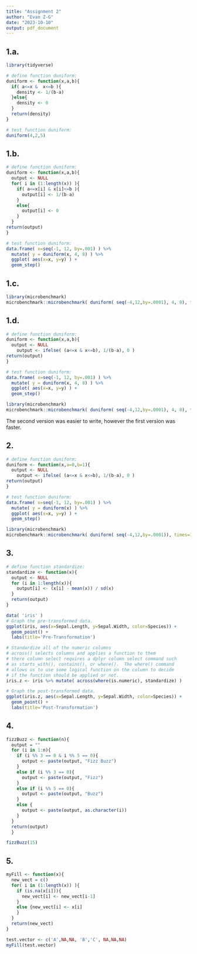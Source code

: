 ---
title: "Assignment 2"
author: "Evan Z-G"
date: "2023-10-10"
output: pdf_document
---

## 1.a.

```{r setup, include=FALSE}
library(tidyverse)
```

```{r}

# define function duniform:
duniform <- function(x,a,b){
  if( a<=x &  x<=b ){  
    density <- 1/(b-a)
  }else{
    density <- 0
  }
  return(density)
}

# test function duniform:
duniform(4,2,5)

```
## 1.b.

```{r}
# define function duniform:
duniform <- function(x,a,b){
  output <- NULL
  for( i in (1:length(x)) ){
    if( a<=x[i] & x[i]<=b ){  
      output[i] <- 1/(b-a)
    }
    else{
      output[i] <- 0
    }
  }
return(output)
}

# test function duniform:
data.frame( x=seq(-1, 12, by=.001) ) %>%
  mutate( y = duniform(x, 4, 8) ) %>%
  ggplot( aes(x=x, y=y) ) +
  geom_step()
```

## 1.c.

```{r}
library(microbenchmark)
microbenchmark::microbenchmark( duniform( seq(-4,12,by=.0001), 4, 8), times=100)

```

## 1.d.

```{r}

# define function duniform:
duniform <- function(x,a,b){
  output <- NULL
    output <- ifelse( (a<=x & x<=b), 1/(b-a), 0 )
return(output)
}

# test function duniform:
data.frame( x=seq(-1, 12, by=.001) ) %>%
  mutate( y = duniform(x, 4, 8) ) %>%
  ggplot( aes(x=x, y=y) ) +
  geom_step()

library(microbenchmark)
microbenchmark::microbenchmark( duniform( seq(-4,12,by=.0001), 4, 8), times=100)

```
The second version was easier to write, however the first version was faster.


## 2. 

```{r}

# define function duniform:
duniform <- function(x,a=0,b=1){
  output <- NULL
    output <- ifelse( (a<=x & x<=b), 1/(b-a), 0 )
return(output)
}

# test function duniform:
data.frame( x=seq(-1, 12, by=.001) ) %>%
  mutate( y = duniform(x) ) %>%
  ggplot( aes(x=x, y=y) ) +
  geom_step()

library(microbenchmark)
microbenchmark::microbenchmark( duniform( seq(-4,12,by=.0001)), times=100)

```

## 3.



```{r}

# define function standardize:
standardize <- function(x){
  output <- NULL
  for (i in 1:length(x)){
    output[i] <- (x[i] - mean(x)) / sd(x)
  }
  return(output)
}

data( 'iris' )
# Graph the pre-transformed data.
ggplot(iris, aes(x=Sepal.Length, y=Sepal.Width, color=Species)) +
  geom_point() +
  labs(title='Pre-Transformation')

# Standardize all of the numeric columns
# across() selects columns and applies a function to them
# there column select requires a dplyr column select command such
# as starts_with(), contains(), or where().  The where() command
# allows us to use some logical function on the column to decide
# if the function should be applied or not.
iris.z <- iris %>% mutate( across(where(is.numeric), standardize) )

# Graph the post-transformed data.
ggplot(iris.z, aes(x=Sepal.Length, y=Sepal.Width, color=Species)) +
  geom_point() +
  labs(title='Post-Transformation')
```

## 4.

```{r}
fizzBuzz <- function(n){
  output = ""
  for (i in 1:n){
    if (i %% 3 == 0 & i %% 5 == 0){
      output <- paste(output, "Fizz Buzz")
    }
    else if (i %% 3 == 0){
      output <- paste(output, "Fizz")
    }
    else if (i %% 5 == 0){
      output <- paste(output, "Buzz")
    }
    else {
      output <- paste(output, as.character(i))
    }
  }
  return(output)
  }

fizzBuzz(15)

```

## 5.

```{r}
myFill <- function(x){
  new_vect = c()
  for( i in (1:length(x)) ){
    if (is.na(x[i])){
      new_vect[i] <- new_vect[i-1]
    }
    else {new_vect[i] <- x[i]
    }
  }
  return(new_vect)
}

test.vector <- c('A',NA,NA, 'B','C', NA,NA,NA)
myFill(test.vector)
```
